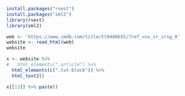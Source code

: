 ```r
install.packages("rvest")
install.packages("xml2")
library(rvest)
library(xml2)
```

```r
web <- 'https://www.imdb.com/title/tt0486655/?ref_=nv_sr_srsg_0'
website <- read_html(web)
website
```

```r
x <- website %>% 
#   html_elements(".article") %>%
  html_elements(c(".txt-block")) %>% 
  html_text2()
```

```r
x[[13]] %>% paste()
```

```r

```
